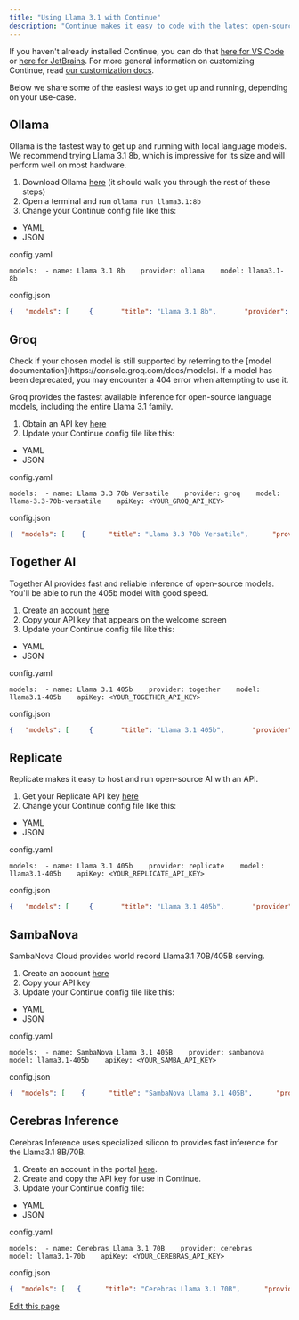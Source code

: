 ```yaml
---
title: "Using Llama 3.1 with Continue"
description: "Continue makes it easy to code with the latest open-source models, including the entire Llama 3.1 family of models. Llama 3.2 models are also supported but not recommended for chat, because they are specifically designed to be small or multi-modal."
---
```


If you haven't already installed Continue, you can do that [here for VS Code](https://marketplace.visualstudio.com/items?itemName=Continue.continue) or [here for JetBrains](https://plugins.jetbrains.com/plugin/22707-continue). For more general information on customizing Continue, read [our customization docs](/customization/overview).

Below we share some of the easiest ways to get up and running, depending on your use-case.

## Ollama[​](#ollama "Direct link to Ollama")

Ollama is the fastest way to get up and running with local language models. We recommend trying Llama 3.1 8b, which is impressive for its size and will perform well on most hardware.

1. Download Ollama [here](https://ollama.ai/) (it should walk you through the rest of these steps)
2. Open a terminal and run `ollama run llama3.1:8b`
3. Change your Continue config file like this:

* YAML
* JSON

config.yaml

```
models:  - name: Llama 3.1 8b    provider: ollama    model: llama3.1-8b
```

config.json

```json
{   "models": [     {       "title": "Llama 3.1 8b",       "provider": "ollama",       "model": "llama3.1-8b"     }   ] }
```

## Groq[​](#groq "Direct link to Groq")

<Info>
  Check if your chosen model is still supported by referring to the [model documentation](https://console.groq.com/docs/models). If a model has been deprecated, you may encounter a 404 error when attempting to use it.
</Info>

Groq provides the fastest available inference for open-source language models, including the entire Llama 3.1 family.

1. Obtain an API key [here](https://console.groq.com/keys)
2. Update your Continue config file like this:

* YAML
* JSON

config.yaml

```
models:  - name: Llama 3.3 70b Versatile    provider: groq    model: llama-3.3-70b-versatile    apiKey: <YOUR_GROQ_API_KEY>
```

config.json

```json
{  "models": [    {      "title": "Llama 3.3 70b Versatile",      "provider": "groq",      "model": "llama-3.3-70b-versatile",      "apiKey": "<YOUR_GROQ_API_KEY>"    }  ]}
```

## Together AI[​](#together-ai "Direct link to Together AI")

Together AI provides fast and reliable inference of open-source models. You'll be able to run the 405b model with good speed.

1. Create an account [here](https://api.together.xyz/signup)
2. Copy your API key that appears on the welcome screen
3. Update your Continue config file like this:

* YAML
* JSON

config.yaml

```
models:  - name: Llama 3.1 405b    provider: together    model: llama3.1-405b    apiKey: <YOUR_TOGETHER_API_KEY>
```

config.json

```json
{   "models": [     {       "title": "Llama 3.1 405b",       "provider": "together",       "model": "llama3.1-405b",       "apiKey": "<YOUR_TOGETHER_API_KEY>"     }   ]}
```

## Replicate[​](#replicate "Direct link to Replicate")

Replicate makes it easy to host and run open-source AI with an API.

1. Get your Replicate API key [here](https://replicate.ai/)
2. Change your Continue config file like this:

* YAML
* JSON

config.yaml

```
models:  - name: Llama 3.1 405b    provider: replicate    model: llama3.1-405b    apiKey: <YOUR_REPLICATE_API_KEY>
```

config.json

```json
{   "models": [     {       "title": "Llama 3.1 405b",       "provider": "replicate",       "model": "llama3.1-405b",       "apiKey": "<YOUR_REPLICATE_API_KEY>"     }   ]}
```

## SambaNova[​](#sambanova "Direct link to SambaNova")

SambaNova Cloud provides world record Llama3.1 70B/405B serving.

1. Create an account [here](http://cloud.sambanova.ai?utm_source=continue\&utm_medium=external\&utm_campaign=cloud_signup)
2. Copy your API key
3. Update your Continue config file like this:

* YAML
* JSON

config.yaml

```
models:  - name: SambaNova Llama 3.1 405B    provider: sambanova    model: llama3.1-405b    apiKey: <YOUR_SAMBA_API_KEY>
```

config.json

```json
{  "models": [    {      "title": "SambaNova Llama 3.1 405B",      "provider": "sambanova",      "model": "llama3.1-405b",      "apiKey": "<YOUR_SAMBA_API_KEY>"    }  ]}
```

## Cerebras Inference[​](#cerebras-inference "Direct link to Cerebras Inference")

Cerebras Inference uses specialized silicon to provides fast inference for the Llama3.1 8B/70B.

1. Create an account in the portal [here](https://cloud.cerebras.ai/).
2. Create and copy the API key for use in Continue.
3. Update your Continue config file:

* YAML
* JSON

config.yaml

```
models:  - name: Cerebras Llama 3.1 70B    provider: cerebras    model: llama3.1-70b    apiKey: <YOUR_CEREBRAS_API_KEY>
```

config.json

```json
{  "models": [   {      "title": "Cerebras Llama 3.1 70B",      "provider": "cerebras",      "model": "llama3.1-70b",      "apiKey": "<YOUR_CEREBRAS_API_KEY>"    }  ]}
```

[Edit this page](https://github.com/continuedev/continue/tree/main/docs/docs/guides/llama3.1.mdx)
